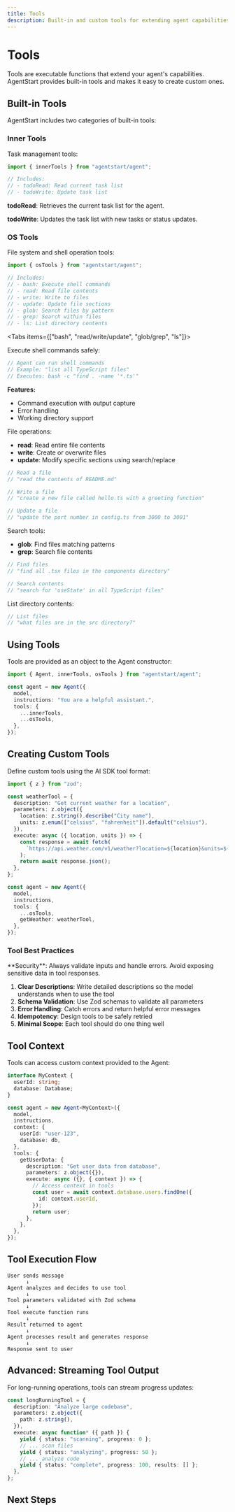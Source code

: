 ```yaml
---
title: Tools
description: Built-in and custom tools for extending agent capabilities
---
```


# Tools

Tools are executable functions that extend your agent's capabilities. AgentStart provides built-in tools and makes it easy to create custom ones.

## Built-in Tools

AgentStart includes two categories of built-in tools:

### Inner Tools

Task management tools:

```ts
import { innerTools } from "agentstart/agent";

// Includes:
// - todoRead: Read current task list
// - todoWrite: Update task list
```

**todoRead**: Retrieves the current task list for the agent.

**todoWrite**: Updates the task list with new tasks or status updates.

### OS Tools

File system and shell operation tools:

```ts
import { osTools } from "agentstart/agent";

// Includes:
// - bash: Execute shell commands
// - read: Read file contents
// - write: Write to files
// - update: Update file sections
// - glob: Search files by pattern
// - grep: Search within files
// - ls: List directory contents
```

<Tabs items={["bash", "read/write/update", "glob/grep", "ls"]}>

<Tab value="bash">

Execute shell commands safely:

```ts
// Agent can run shell commands
// Example: "list all TypeScript files"
// Executes: bash -c "find . -name '*.ts'"
```

**Features:**
- Command execution with output capture
- Error handling
- Working directory support

</Tab>

<Tab value="read/write/update">

File operations:

- **read**: Read entire file contents
- **write**: Create or overwrite files
- **update**: Modify specific sections using search/replace

```ts
// Read a file
// "read the contents of README.md"

// Write a file
// "create a new file called hello.ts with a greeting function"

// Update a file
// "update the port number in config.ts from 3000 to 3001"
```

</Tab>

<Tab value="glob/grep">

Search tools:

- **glob**: Find files matching patterns
- **grep**: Search file contents

```ts
// Find files
// "find all .tsx files in the components directory"

// Search contents
// "search for 'useState' in all TypeScript files"
```

</Tab>

<Tab value="ls">

List directory contents:

```ts
// List files
// "what files are in the src directory?"
```

</Tab>

</Tabs>

## Using Tools

Tools are provided as an object to the Agent constructor:

```ts
import { Agent, innerTools, osTools } from "agentstart/agent";

const agent = new Agent({
  model,
  instructions: "You are a helpful assistant.",
  tools: {
    ...innerTools,
    ...osTools,
  },
});
```

## Creating Custom Tools

Define custom tools using the AI SDK tool format:

```ts
import { z } from "zod";

const weatherTool = {
  description: "Get current weather for a location",
  parameters: z.object({
    location: z.string().describe("City name"),
    units: z.enum(["celsius", "fahrenheit"]).default("celsius"),
  }),
  execute: async ({ location, units }) => {
    const response = await fetch(
      `https://api.weather.com/v1/weather?location=${location}&units=${units}`
    );
    return await response.json();
  },
};

const agent = new Agent({
  model,
  instructions,
  tools: {
    ...osTools,
    getWeather: weatherTool,
  },
});
```

### Tool Best Practices

<Callout type="warn">
  **Security**: Always validate inputs and handle errors. Avoid exposing sensitive data in tool responses.
</Callout>

1. **Clear Descriptions**: Write detailed descriptions so the model understands when to use the tool
2. **Schema Validation**: Use Zod schemas to validate all parameters
3. **Error Handling**: Catch errors and return helpful error messages
4. **Idempotency**: Design tools to be safely retried
5. **Minimal Scope**: Each tool should do one thing well

## Tool Context

Tools can access custom context provided to the Agent:

```ts
interface MyContext {
  userId: string;
  database: Database;
}

const agent = new Agent<MyContext>({
  model,
  instructions,
  context: {
    userId: "user-123",
    database: db,
  },
  tools: {
    getUserData: {
      description: "Get user data from database",
      parameters: z.object({}),
      execute: async ({}, { context }) => {
        // Access context in tools
        const user = await context.database.users.findOne({
          id: context.userId,
        });
        return user;
      },
    },
  },
});
```

## Tool Execution Flow

```
User sends message
      ↓
Agent analyzes and decides to use tool
      ↓
Tool parameters validated with Zod schema
      ↓
Tool execute function runs
      ↓
Result returned to agent
      ↓
Agent processes result and generates response
      ↓
Response sent to user
```

## Advanced: Streaming Tool Output

For long-running operations, tools can stream progress updates:

```ts
const longRunningTool = {
  description: "Analyze large codebase",
  parameters: z.object({
    path: z.string(),
  }),
  execute: async function* ({ path }) {
    yield { status: "scanning", progress: 0 };
    // ... scan files
    yield { status: "analyzing", progress: 50 };
    // ... analyze code
    yield { status: "complete", progress: 100, results: [] };
  },
};
```

## Next Steps

<Cards>
  <Card title="Thread, Message & Todo" href="/docs/concepts/thread-message-todo" />
  <Card title="Database" href="/docs/concepts/database" />
  <Card title="API" href="/docs/concepts/api" />
</Cards>
